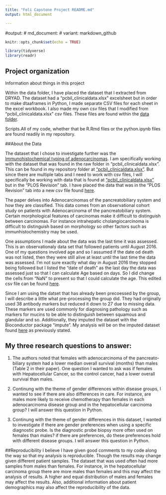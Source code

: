 ```yaml
---
title: "Feli Capstone Project README.md"
output: html_document

---
```

#output: 
#  md_document:
#     variant: markdown_github
```r
knitr::opts_chunk$set(echo = TRUE)
```



```r
library(tidyverse)
library(readr)
```


## Project organization

Information about things in this project

Within the data folder, I have placed the dataset that I extracted from DRYAD. The dataset had a "pcbil_clinicaldata.xlsx" excelsheet but in order to make dtaaframes in Python, I made separate CSV files for each sheet in the excel workbook. I also made my own csv files that I modified from "pcbil_clinicaldata.xlsx" csv files. These files are found within the [data folder](data/).

Scripts.All of my code, whether that be R.Rmd files or the python.ipynb files are found readily in my repository.


##About the Data

The dataset that I chose to investigate further was the [Immunohistochemical typing of adenocarcinomas](https://datadryad.org/stash/dataset/doi:10.5061/dryad.g8h71).
I am specifically working with the dataset that was found in the raw folder in "pcbil_clinicaldata.xlsx". This can be found in my repository folder at  ["pcbil_clinicaldata.xlsx"](data/pcbil_clinicaldata.xlsx). But since there are multiple tabs and I need to work with csv files, I will specifically be working with data that is found at ["pcbil_clinicaldata.xlsx"](data/pcbil_clinicaldata.xlsx) but in the "PLOS Revision" tab. I have placed the data that was in the "PLOS Revision" tab into a new csv file found [here](data/pcbil_clinicaldata_PLOS_REVISION.csv). 


The paper delves into Adenocarcinomas of the pancreatobiliary system and how they are classified. This data comes from an observational cohort study on patients with Adenocarcinoma of the pancreatobiliary system. Certain morphological features of carcinomas make it difficult to distinguish between carcinomas. For instance intrahepatic cholangiocarcinoma is difficult to distinguish based on morphology so other factors such as immunhistochemistry may be used. 


One assumptions I made about the data was the last time it was assessed. This is an observationaly data set that followed patients until August 2016. One of my questions involved age and so I assumed if the date od death was not listed, then they were still alive at least until the last time the data was assessed. I'm not sure exactly what day in August 2016 they stopped being followed but I listed the "date of death" as the last day the data was assessed just so that I can calculate Age based on days. So I did change the cells from "NaN" to present so that I could calculate the age. This edited csv file can be found [here](data/pcbil_clinicaldata_PLOS_REVISION_edited.csv).

Since I am using the datset that has already been precoessed by the group, I will describe a little what pre-processing the group did. They had originally used 38 antibody markers but reduced it down to 27 due to missing data. These markers are used commonly for diagnosing pathology such as markers for mucins to be able to distinguish between squamous and glandular and so.
Additionally, they imputed the dataset with the Bioconductor package “impute”. My analysis will be on the imputed dataset found [here](data/pcbil_clinicaldata_PLOS_REVISION_edited.csv) as previously stated.



## My three research questions to answer:

1. The authors noted that females with adenocarcinoma of the pancreato-biliary system had a lower median overall survival (months) than males (Table 2 in their paper). One question I wanted to ask was if females with Hepatocellular Cancer, so the control cancer, had a lower overall survival than males.

2. Continung with the theme of gender differences within disease groups, I wanted to see if there are also differences in care. For instance, are males more likely to receive chemotherapy than females in each adenocarcinoma disease group and in the hepatocellular carcinoma group? I will answer this question in Python.

3. Continung with the theme of gender differences in this dataset, I wanted to investigate if there are gender preferences when using a specific diagnostic probe. Is the diagnostic probe biopsy more often used on females than males? if there are preferences, do these preferences hold with different disease groups. I will answer this question in Python.


##Reproducibility
I believe I have given good comments to my code along the way so that my analysis is reproducible. Though the results may change given different patient samples. The dataset that was used often had more samples from males than females. For instance, in the hepatocellular carcinoma group there are more males than females and this may affect the analysis of results. A higher and equal distribution of males and females may affect the results. Also, additional information about patient demographics may also affect the reproducibility of the data.


